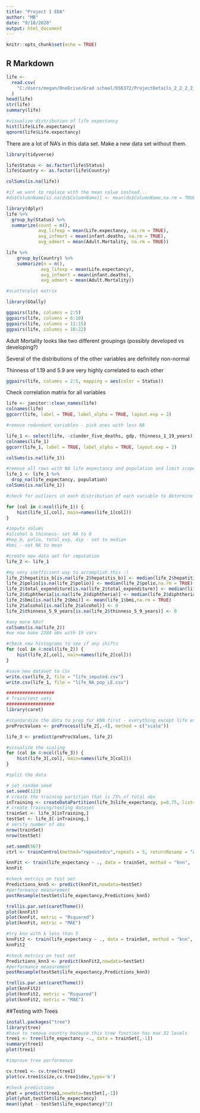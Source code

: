 ```yaml
---
title: "Project 1 EDA"
author: "MB"
date: "9/18/2020"
output: html_document
---
```


```r
knitr::opts_chunk$set(echo = TRUE)
```

## R Markdown


```r

life <-
  read.csv(
    "C:/Users/megan/OneDrive/Grad school/DS6372/ProjectDetails_2_2_2_2_2/Life Expectancy Data.csv"
  )
head(life)
str(life)
summary(life)

#visualize distribution of life expectancy
hist(life$Life.expectancy)
qqnorm(life$Life.expectancy)

```

There are a lot of NA's in this data set. Make a new data set without them.

```r
library(tidyverse)

life$Status <- as.factor(life$Status)
life$Country <- as.factor(life$Country)

colSums(is.na(life))

#if we want to replace with the mean value instead...
#ds$ColumnName[is.na(ds$ColumnName)] <- mean(ds$ColumnName,na.rm = TRUE)

```


```r


library(dplyr)
life %>% 
  group_by(Status) %>% 
  summarize(count = n(),
            avg_lifexp = mean(Life.expectancy, na.rm = TRUE),
            avg_infmort = mean(infant.deaths, na.rm = TRUE),
            avg_admort = mean(Adult.Mortality, na.rm = TRUE))

life %>% 
    group_by(Country) %>% 
    summarize(n = n(),
             avg_lifexp = mean(Life.expectancy),
             avg_infmort = mean(infant.deaths),
             avg_admort = mean(Adult.Mortality))

```

```r
#scatterplot matrix

library(GGally)

ggpairs(life, columns = 2:5)
ggpairs(life, columns = 6:10)
ggpairs(life, columns = 11:15)
ggpairs(life, columns = 16:22)

```

Adult Mortality looks like two different groupings (possibly developed vs developing?)

Several of the distributions of the other variables are definitely non-normal

Thinness of 1.19 and 5.9 are very highly correlated to each other

```r
ggpairs(life, columns = 2:5, mapping = aes(color = Status))

```

Check correlation matrix for all variables
```r
life <- janitor::clean_names(life)
colnames(life)
ggcorr(life, label = TRUE, label_alpha = TRUE, layout.exp = 2)
```

```r
#remove redundant variables - pick ones with less NA

life_1 <- select(life, -c(under_five_deaths, gdp, thinness_1_19_years))
colnames(life_1)
ggcorr(life_1, label = TRUE, label_alpha = TRUE, layout.exp = 2)

colSums(is.na(life_1))

#remove all rows with NA life expectancy and population and limit scope to not include those countries
life_1 <- life_1 %>%
  drop_na(life_expectancy, population)
colSums(is.na(life_1))
```

```r
#check for outliers in each distribution of each variable to determine how to handle imputing other values

for (col in 4:ncol(life_1)) {
    hist(life_1[,col], main=names(life_1[col]))
}

```


```r
#impute values
#alcohol & thinness- set NA to 0
#hep_b, polio, total_exp, dip - set to median
#bmi - set NA to mean

#create new data set for imputation
life_2 <- life_1

#my very inefficient way to accomplish this :)
life_2$hepatitis_b[is.na(life_2$hepatitis_b)] <- median(life_2$hepatitis_b,na.rm = TRUE)
life_2$polio[is.na(life_2$polio)] <- median(life_2$polio,na.rm = TRUE)
life_2$total_expenditure[is.na(life_2$total_expenditure)] <- median(life_2$total_expenditure,na.rm = TRUE)
life_2$diphtheria[is.na(life_2$diphtheria)] <- median(life_2$diphtheria,na.rm = TRUE)
life_2$bmi[is.na(life_2$bmi)] <- mean(life_1$bmi,na.rm = TRUE)
life_2$alcohol[is.na(life_2$alcohol)] <- 0
life_2$thinness_5_9_years[is.na(life_2$thinness_5_9_years)] <- 0

#any more NAs?
colSums(is.na(life_2))
#we now have 2284 obs with 19 vars

```


```r
#check new histograms to see if any shifts
for (col in 4:ncol(life_2)) {
    hist(life_2[,col], main=names(life_2[col]))
}

#save new dataset to csv
write.csv(life_2, file = "life_imputed.csv")
write.csv(life_1, file = "life_NA_pop_LE.csv")

```


```r
##################
# Train/test sets
##################
library(caret)

#standardize the data to prep for KNN first - everything except life expectancy
preProcValues <- preProcess(life_2[,-4], method = c("scale"))

life_3 <- predict(preProcValues, life_2)

#visualize the scaling
for (col in 4:ncol(life_3)) {
    hist(life_3[,col], main=names(life_3[col]))
}

#split the data

# set random seed
set.seed(123) 
# create the training partition that is 75% of total obs
inTraining <- createDataPartition(life_3$life_expectancy, p=0.75, list=FALSE)
# create training/testing dataset
trainSet <- life_3[inTraining,]   
testSet <- life_3[-inTraining,]   
# verify number of obs 
nrow(trainSet)
nrow(testSet) 


```


```r

set.seed(567)
ctrl <- trainControl(method="repeatedcv",repeats = 5, returnResamp = "all") 

knnFit <- train(life_expectancy ~ ., data = trainSet, method = "knn",  trControl = ctrl, tuneLength = 10)
knnFit
```


```r

#check metrics on test set
Predictions_knn5 <- predict(knnFit,newdata=testSet)
#performance measurement
postResample(testSet$life_expectancy,Predictions_knn5)

trellis.par.set(caretTheme())
plot(knnFit)  
plot(knnFit, metric = "Rsquared")
plot(knnFit, metric = "MAE")

```


```r
#try knn with k less than 5
knnFit2 <- train(life_expectancy ~ ., data = trainSet, method = "knn",  trControl = ctrl, tuneGrid = expand.grid(k = c(1,3,5)))
knnFit2

```

```r

#check metrics on test set
Predictions_knn3 <- predict(knnFit2,newdata=testSet)
#performance measurement
postResample(testSet$life_expectancy,Predictions_knn3)

trellis.par.set(caretTheme())
plot(knnFit2)  
plot(knnFit2, metric = "Rsquared")
plot(knnFit2, metric = "MAE")

```

##Testing with Trees

``` r
install.packages("tree")
library(tree)
#have to remove country because this tree function has max 32 levels
tree1 <- tree(life_expectancy ~., data = trainSet[,-1])
summary(tree1)
plot(tree1)

```

``` r
#improve tree performance

cv.tree1 <- cv.tree(tree1)
plot(cv.tree1$size,cv.tree1$dev,type='b')
```
``` r
#check predictions
yhat = predict(tree1,newdata=testSet[,-1])
plot(yhat,testSet$life_expectancy)
mean((yhat - testSet$life_expectancy)^2)
```